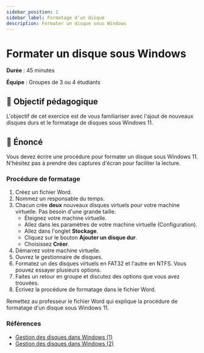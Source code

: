 ```yaml
---
sidebar_position: 1
sidebar_label: Formatage d'un disque
description: Formater un disque sous Windows
---
```


# Formater un disque sous Windows

**Durée** : 45 minutes

**Équipe** : Groupes de 3 ou 4 étudiants

## 🎯 Objectif pédagogique

L'objectif de cet exercice est de vous familiariser avec l'ajout de nouveaux
disques durs et le formatage de disques sous Windows 11.

## 📜 Énoncé

Vous devez écrire une procédure pour formater un disque sous Windows 11.
N'hésitez pas à prendre des captures d'écran pour faciliter la lecture.

### Procédure de formatage

1. Créez un fichier Word.
2. Nommez un responsable du temps.
3. Chacun crée **deux** nouveaux disques virtuels pour votre machine virtuelle. Pas besoin
   d'une grande taille.
    - Éteignez votre machine virtuelle.
    - Allez dans les paramètres de votre machine virtuelle (Configuration).
    - Allez dans l'onglet **Stockage**.
    - Cliquez sur le bouton **Ajouter un disque dur**.
    - Choisissez **Créer**.
4. Démarrez votre machine virtuelle.
5. Ouvrez le gestionnaire de disques.
6. Formatez un des disques virtuels en FAT32 et l'autre en NTFS. Vous pouvez essayer plusieurs options.
7. Faites un retour en groupe et discutez des options que vous avez trouvées.
8. Écrivez la procédure de formatage dans le fichier Word.

Remettez au professeur le fichier Word qui explique la procédure de formatage
d'un disque sous Windows 11.

### Références

- [Gestion des disques dans Windows (1)](https://learn.microsoft.com/fr-fr/windows-server/storage/disk-management/overview-of-disk-management)
- [Gestion des disques dans Windows (2)](https://support.microsoft.com/fr-fr/windows/gestion-des-disques-dans-windows-ad88ba19-f0d3-0809-7889-830f63e94405)